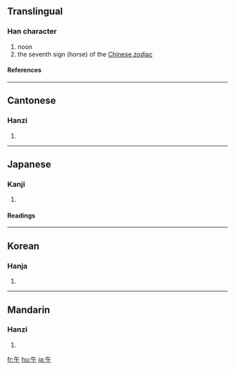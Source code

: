 ==Translingual==
===Han character===
{{Han char|rn=24|rad=十|as=02|sn=4|four=8040<sub>0</sub>|canj=人十 (OJ), X人十 (XOJ)}}
# noon
# the seventh sign (horse) of the [[Wikipedia:Chinese zodiac|Chinese zodiac]]
====References====
{{Han ref|kx=0156.040|dkj=02703|dj=0354.010|hdz=10406.010|uh=5348|ud=21320|bh=A4C8|bd=42184}}
----
==Cantonese==
===Hanzi===
{{yue-hanzi|jyut=|y=ng5}}
# {{defn|Cantonese}}
----
==Japanese==
===Kanji===
{{ja-kanji|grade=2|rs=十02}}
# {{defn|Japanese}} 
====Readings====
{{ja-readings|on=[[ご]] (go)|kun=[[うま]] (uma)}}
----
==Korean==
===Hanja===
{{ko-hanja|hangeul=오|eumhun=낮|rv=o|mr=o}}
# {{defn|Korean}}
----
==Mandarin==
===Hanzi===
{{cmn-hanzi|pin=[[wǔ]] (wu3)|wg=wu<sup>3</sup>}}
# {{defn|Mandarin}}

[[fr:午]]
[[hu:午]]
[[ja:午]]